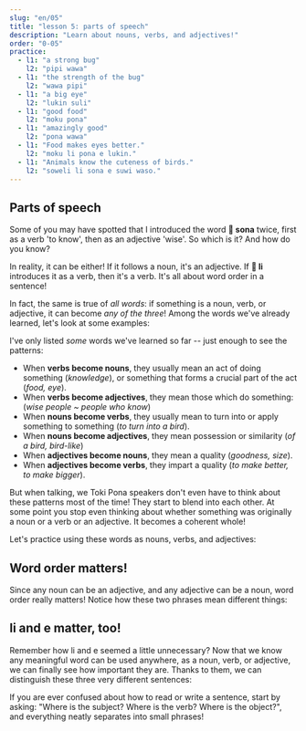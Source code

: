```yaml
---
slug: "en/05"
title: "lesson 5: parts of speech"
description: "Learn about nouns, verbs, and adjectives!"
order: "0-05"
practice:
  - l1: "a strong bug"
    l2: "pipi wawa"
  - l1: "the strength of the bug"
    l2: "wawa pipi"
  - l1: "a big eye"
    l2: "lukin suli"
  - l1: "good food"
    l2: "moku pona"
  - l1: "amazingly good"
    l2: "pona wawa"
  - l1: "Food makes eyes better."
    l2: "moku li pona e lukin."
  - l1: "Animals know the cuteness of birds."
    l2: "soweli li sona e suwi waso."
---
```



## Parts of speech

Some of you may have spotted that I introduced the word **󱥡 sona** twice, first as a verb 'to know', then as an adjective 'wise'. So which is it? And how do you know?

In reality, it can be either! If it follows a noun, it's an adjective. If **󱤧 li** introduces it as a verb, then it's a verb. It's all about word order in a sentence!

In fact, the same is true of _all words_: if something is a noun, verb, or adjective, it can become _any of the three_! Among the words we've already learned, let's look at some examples:

<List>
  <Word sl="lukin" m="N: eye; V: to see" />
  <Word sl="moku" m="N: food; V: to consume, to eat" />
  <Word sl="sona" m="N: knowledge, wisdom; V: to know; Adj: knowledgeable, wise" />
  <Word sl="suli" m="N: size; V: to make bigger, to emphasize; Adj: big, important" />
  <Word sl="pona" m="N: goodness; V: to make better, to improve; Adj: good, pleasant" />
  <Word sl="waso" m="N: bird; V: to turn into a bird; Adj: of a bird, bird-like" />
</List>

I've only listed *some* words we've learned so far -- just enough to see the patterns:
* When **verbs become nouns**, they usually mean an act of doing something (*knowledge*), or something that forms a crucial part of the act (*food, eye*).
* When **verbs become adjectives**, they mean those which do something: (*wise people ~ people who know*)
* When **nouns become verbs**, they usually mean to turn into or apply something to something (*to turn into a bird*).
* When **nouns become adjectives**, they mean possession or similarity (*of a bird, bird-like*)
* When **adjectives become nouns**, they mean a quality (*goodness, size*).
* When **adjectives become verbs**, they impart a quality (*to make better, to make bigger*).

But when talking, we Toki Pona speakers don't even have to think about these patterns most of the time! They start to blend into each other. At some point you stop even thinking about whether something was originally a noun or a verb or an adjective. It becomes a coherent whole!

Let's practice using these words as nouns, verbs, and adjectives:

<List>
  <Sentence sl="lukin li pona e sona." m="Eyes improve knowledge." />
  <Sentence sl="moku li suli e pipi." m="Food makes the bugs grow bigger." />
  <Sentence
    sl="moku li wawa e soweli lili."
    m="Food strengthens the small animal."
  />
</List>

## Word order matters!

Since any noun can be an adjective, and any adjective can be a noun, word order really matters! Notice how these two phrases mean different things:

<List>
  <Word sl="soweli suli" m="big animal" />
  <Word sl="suli soweli" m="the size of an animal" />
  <Sentence
    sl="soweli suli li sona e suli soweli."
    m="The big animal knows the size of an animal."
  />
</List>

## li and e matter, too!

Remember how li and e seemed a little unnecessary? Now that we know any meaningful word can be used anywhere, as a noun, verb, or adjective, we can finally see how important they are. Thanks to them, we can distinguish these three very different sentences:

<List>
  <Word sl="soweli sona" m="wise animal" />
  <Word sl="sona pona" m="good knowledge; to know well" />
  <Word sl="pona waso" m="goodness of the bird" />
  <Sentence
    sl="soweli sona li pona e waso."
    m="The wise animal helps the bird."
  />
  <Sentence
    sl="soweli li sona pona e waso."
    m="The animal knows the bird well."
  />
  <Sentence
    sl="soweli li sona e pona waso."
    m="The animal knows how good the bird is."
  />
</List>
If you are ever confused about how to read or write a sentence, start by asking:
"Where is the subject? Where is the verb? Where is the object?", and everything
neatly separates into small phrases!

<Practice exercises={frontmatter.practice} client:load />
